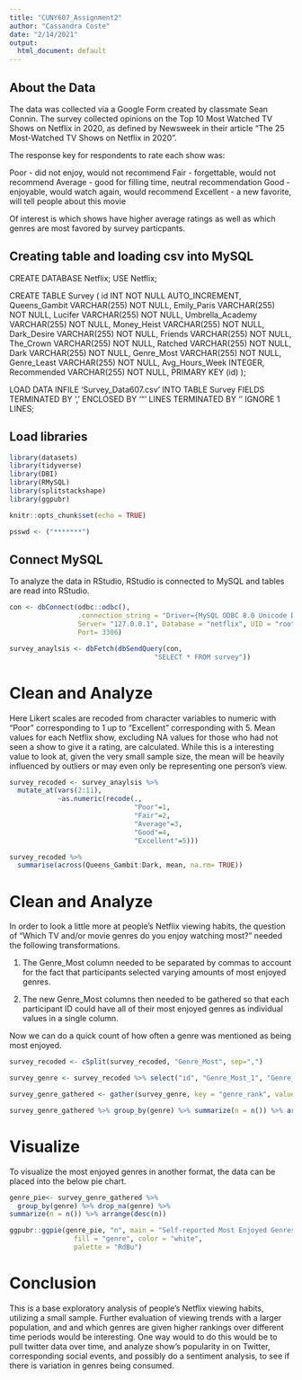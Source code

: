 ---
title: "CUNY607_Assignment2"
author: "Cassandra Coste"
date: "2/14/2021"
output:
  html_document: default
---
## About the Data

The data was collected via a Google Form created by classmate Sean Connin. The survey collected opinions on the Top 10 Most Watched TV Shows on Netflix in 2020, as defined by Newsweek in their article "The 25 Most-Watched TV Shows on Netflix in 2020".

The response key for respondents to rate each show was:

Poor - did not enjoy, would not recommend
Fair - forgettable, would not recommend
Average - good for filling time, neutral recommendation
Good -  enjoyable, would watch again, would recommend 
Excellent - a new favorite, will tell people about this movie 

Of interest is which shows have higher average ratings as well as which genres are most favored by survey particpants.

## Creating table and loading csv into MySQL 

CREATE DATABASE Netflix;
USE Netflix;

CREATE TABLE Survey (
            id INT NOT NULL AUTO_INCREMENT,
            Queens_Gambit VARCHAR(255) NOT NULL,
            Emily_Paris VARCHAR(255) NOT NULL,
            Lucifer VARCHAR(255) NOT NULL,
			Umbrella_Academy VARCHAR(255) NOT NULL,
            Money_Heist VARCHAR(255) NOT NULL,
            Dark_Desire VARCHAR(255) NOT NULL,
            Friends VARCHAR(255) NOT NULL,
            The_Crown VARCHAR(255) NOT NULL,
            Ratched VARCHAR(255) NOT NULL,
            Dark VARCHAR(255) NOT NULL,
            Genre_Most VARCHAR(255) NOT NULL,
            Genre_Least VARCHAR(255) NOT NULL,
            Avg_Hours_Week INTEGER,
            Recommended VARCHAR(255) NOT NULL,
            PRIMARY KEY (id)
);

LOAD DATA INFILE
'Survey_Data607.csv'
INTO TABLE Survey FIELDS TERMINATED BY ','
ENCLOSED BY '"' LINES TERMINATED BY '\n'
IGNORE 1 LINES;

## Load libraries

```{r,load-requirements,message=FALSE,message=FALSE, warning=FALSE}
library(datasets)
library(tidyverse)
library(DBI)
library(RMySQL)
library(splitstackshape)
library(ggpubr)
```

```{r setup, include=FALSE, message=FALSE, warning=FALSE}
knitr::opts_chunk$set(echo = TRUE)

psswd <- ("*******")
```

## Connect MySQL 

To analyze the data in RStudio, RStudio is connected to MySQL and tables are read into RStudio. 

```{r,mysql-connect, message=FALSE, warning=FALSE}


con <- dbConnect(odbc::odbc(), 
                 .connection_string = "Driver={MySQL ODBC 8.0 Unicode Driver};",
                 Server= "127.0.0.1", Database = "netflix", UID = "root", PWD = psswd,
                 Port= 3306)

survey_anaylsis <- dbFetch(dbSendQuery(con,
                                    "SELECT * FROM survey"))

```


# Clean and Analyze 

Here Likert scales are recoded from character variables to numeric with "Poor" corresponding to 1 up to "Excellent" corresponding with 5. Mean values for each Netflix show, excluding NA values for those who had not seen a show to give it a rating, are calculated. While this is a interesting value to look at, given the very small sample size, the mean will be heavily influenced by outliers or may even only be representing one person's view. 


```{r, message=FALSE, warning=FALSE}

survey_recoded <- survey_anaylsis %>% 
  mutate_at(vars(2:11),
            ~as.numeric(recode(.,
                               "Poor"=1, 
                               "Fair"=2,
                               "Average"=3,
                               "Good"=4,
                               "Excellent"=5)))

survey_recoded %>%
  summarise(across(Queens_Gambit:Dark, mean, na.rm= TRUE))

```

# Clean and Analyze 

In order to look a little more at people's Netflix viewing habits, the question of "Which TV and/or movie genres do you enjoy watching most?" needed the following transformations. 

1) The Genre_Most column needed to be separated by commas to account for the fact that participants selected varying amounts of most enjoyed genres. 

2) The new Genre_Most columns then needed to be gathered so that each participant ID could have all of their most enjoyed genres as individual values in a single column. 

Now we can do a quick count of how often a genre was mentioned as being most enjoyed. 

```{r, message=FALSE, warning=FALSE}
survey_recoded <- cSplit(survey_recoded, "Genre_Most", sep=",")

survey_genre <- survey_recoded %>% select("id", "Genre_Most_1", "Genre_Most_2", "Genre_Most_3", "Genre_Most_4")

survey_genre_gathered <- gather(survey_genre, key = "genre_rank", value = genre, -id)

survey_genre_gathered %>% group_by(genre) %>% summarize(n = n()) %>% arrange(desc(n))

```

# Visualize 

To visualize the most enjoyed genres in another format, the data can be placed into the below pie chart. 

```{r, fig.width=10,fig.height=6, message=FALSE, warning=FALSE}

genre_pie<- survey_genre_gathered %>%
  group_by(genre) %>% drop_na(genre) %>%
summarize(n = n()) %>% arrange(desc(n))

ggpubr::ggpie(genre_pie, "n", main = "Self-reported Most Enjoyed Genres", label = "genre",  legend = "right",
                fill = "genre", color = "white", 
                palette = "RdBu") 
```


# Conclusion

This is a base exploratory analysis of people's Netflix viewing habits, utilizing a small sample. Further evaluation of viewing trends with a larger population, and and which genres are given higher rankings over different time periods would be interesting. One way would to do this would be to pull twitter data over time, and analyze show's popularity in on Twitter, corresponding social events, and possibly do a sentiment analysis, to see if there is variation in genres being consumed. 

